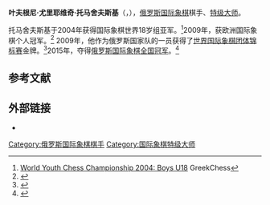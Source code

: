 {{Infobox chess player
|image = Evgeny Tomashevsky 2013.jpg
|name = 叶夫根尼·托马舍夫斯基
|birthname = Evgeny Yurievich Tomashevsky
|country = {{RUS}}
|birth_date = {{Birth date and age|1987|07|01}}
|birth_place = 
|death_date = 
|death_place = 
|title = [[国际象棋特级大师|特级大师]]
|rating =
|peakrating = 2758（2015年9月）
|FideID = 4147235
}}
'''叶夫根尼·尤里耶维奇·托马舍夫斯基'''（{{lang-ru|Евгений Юрьевич Томашевский}}，{{bd|1987年|7月1日}}），[[俄罗斯|俄罗斯]][[国际象棋|国际象棋]]棋手、[[国际象棋特级大师|特级大师]]。

托马舍夫斯基于2004年获得国际象棋世界18岁组亚军。<ref>[http://www.greekchess.com/wycc2004/stands/boys18.html World Youth Chess Championship 2004: Boys U18] {{Wayback|url=http://www.greekchess.com/wycc2004/stands/boys18.html |date=20160303175838 }} GreekChess</ref>2009年，获欧洲国际象棋个人冠军。<ref>{{cite web|title=Tomashevsky wins EU Championship – by a hair's breadth|url=http://en.chessbase.com/post/tomashevsky-wins-eu-championship-by-a-hair-s-breadth|publisher=ChessBase|accessdate=20 October 2015|date=2009-03-18|archive-date=2016-03-05|archive-url=https://web.archive.org/web/20160305031341/http://en.chessbase.com/post/tomashevsky-wins-eu-championship-by-a-hair-s-breadth|dead-url=no}}</ref> 2009年，他作为俄罗斯国家队的一员获得了[[世界国际象棋团体锦标赛|世界国际象棋团体锦标赛]]金牌。<ref>{{cite web|url=http://www.chessbase.com/newsdetail.asp?newsid=6058|title=Bursa: Russia wins Gold, USA Silver, India Bronze|last=Crawley|first=Gavin|date=2010-01-13|publisher=ChessBase|accessdate=4 May 2010|archive-date=2012-11-09|archive-url=https://web.archive.org/web/20121109200731/http://chessbase.com/newsdetail.asp?newsid=6058|dead-url=no}}</ref>2015年，夺得[[俄罗斯国际象棋锦标赛|俄罗斯国际象棋全国冠军]]。<ref>{{cite web|url=http://ruchess.ru/en/news/all/chita_superfinal_11/|title=Tomashevsky and Goryachkina Become Champions|publisher=Russian Chess federation|accessdate=2015-08-20|archive-date=2015-08-24|archive-url=https://web.archive.org/web/20150824060615/http://ruchess.ru/en/news/all/chita_superfinal_11/|dead-url=no}}</ref>

== 参考文献 ==
{{reflist}}

== 外部链接 ==
*{{chessgames player|id=49039}}

{{chess-bio-stub}}
[[Category:俄罗斯国际象棋棋手|Category:俄罗斯国际象棋棋手]]
[[Category:国际象棋特级大师|Category:国际象棋特级大师]]